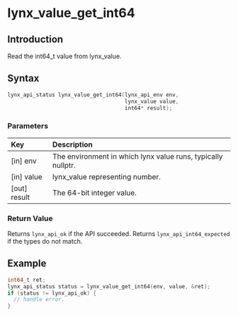 # lynx_value_get_int64

## Introduction

Read the int64_t value from lynx_value. 

## Syntax

```c
lynx_api_status lynx_value_get_int64(lynx_api_env env,
                                     lynx_value value,
                                     int64* result);
```

### Parameters

| Key           | Description                                                  |
|:--------------|:-------------------------------------------------------------|
| [in] env      | The environment in which lynx value runs, typically nullptr. |
| [in] value    | lynx_value representing number.                              |
| [out] result  | The 64-bit integer value.                                    |

### Return Value

Returns `lynx_api_ok` if the API succeeded. Returns `lynx_api_int64_expected` if the types do not match.

## Example

```c
int64_t ret;
lynx_api_status status = lynx_value_get_int64(env, value, &ret);
if (status != lynx_api_ok) {
  // handle error.
}
```